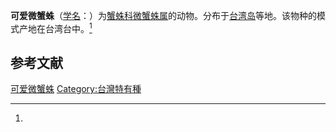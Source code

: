 {{Speciesbox
| name = 可爱微蟹蛛
| status = 
| status_system = 
| image = 
| genus = Lysiteles
| species = amoenus
| authority = (Ono, 1980)<ref name='id14524'>{{cite web| url =http://www.bioinfo.cn/db05/BjdwSpecies.php?action=view&id=14524| title =可爱微蟹蛛| work =《中国动物物种编目数据库》| publisher =中国科学院微生物研究所| author =中国科学院动物研究所| accessdate =2009-04-28| deadurl =yes| archiveurl =https://web.archive.org/web/20160304235426/http://www.bioinfo.cn/db05/BjdwSpecies.php?action=view&id=14524| archivedate =2016-03-04}}</ref>
}}

'''可爱微蟹蛛'''（[[学名|学名]]：{{lang|la|''Lysiteles amoenus''}}）为[[蟹蛛科|蟹蛛科]][[微蟹蛛属|微蟹蛛属]]的动物。分布于[[台湾岛|台湾岛]]等地。该物种的模式产地在台湾台中。<ref name='id14524'/>

== 参考文献 ==
{{reflist}}

{{Wikispecies|Lysiteles amoenus}}
{{Taxonbar|from=Q2620236}}

[[Category:微蟹蛛属|可爱微蟹蛛]]
[[Category:台灣特有種|Category:台灣特有種]]


{{蜘蛛小作品}}